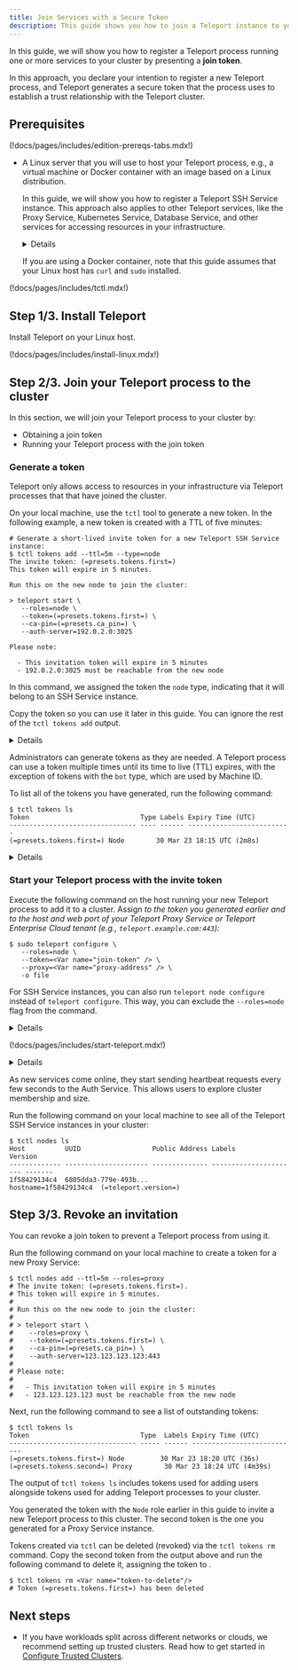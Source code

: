 ```yaml
---
title: Join Services with a Secure Token
description: This guide shows you how to join a Teleport instance to your cluster using a join token in order to proxy access to resources in your infrastructure.
---
```


In this guide, we will show you how to register a Teleport process running one
or more services to your cluster by presenting a **join token**.

In this approach, you declare your intention to register a new Teleport process,
and Teleport generates a secure token that the process uses to establish a trust
relationship with the Teleport cluster.

## Prerequisites

(!docs/pages/includes/edition-prereqs-tabs.mdx!)

- A Linux server that you will use to host your Teleport process, e.g., a
  virtual machine or Docker container with an image based on a Linux
  distribution.

  In this guide, we will show you how to register a Teleport SSH Service
  instance. This approach also applies to other Teleport services, like the
  Proxy Service, Kubernetes Service, Database Service, and other services for
  accessing resources in your infrastructure.

  <Details type="tip" title="Running multiple Proxy Service instances behind a
  load balancer" >

  The join token method works if a cluster includes a single Proxy Service
  instance as well as multiple Proxy Service instances behind a load balancer
  (LB) or a DNS entry with multiple values. If there are multiple Proxy Service
  instances, a Teleport process joining the cluster establishes a tunnel to
  every Proxy Service instance.

  If you are using a load balancer, it must use a round-robin or a similar
  balancing algorithm. Do not use sticky load balancing algorithms (i.e.,
  "session affinity") with Teleport Proxy Service instances.

  </Details>

  <Notice type="tip" >

  If you are using a Docker container, note that this guide assumes that
  your Linux host has `curl` and `sudo` installed.

  </Notice>

(!docs/pages/includes/tctl.mdx!)

## Step 1/3. Install Teleport

Install Teleport on your Linux host.

(!docs/pages/includes/install-linux.mdx!)

## Step 2/3. Join your Teleport process to the cluster

In this section, we will join your Teleport process to your cluster by:

- Obtaining a join token
- Running your Teleport process with the join token

### Generate a token

Teleport only allows access to resources in your infrastructure via Teleport
processes that that have joined the cluster.

On your local machine, use the `tctl` tool to generate a new token. In the
following example, a new token is created with a TTL of five minutes:

```code
# Generate a short-lived invite token for a new Teleport SSH Service instance:
$ tctl tokens add --ttl=5m --type=node
The invite token: (=presets.tokens.first=)
This token will expire in 5 minutes.

Run this on the new node to join the cluster:

> teleport start \
   --roles=node \
   --token=(=presets.tokens.first=) \
   --ca-pin=(=presets.ca_pin=) \
   --auth-server=192.0.2.0:3025

Please note:

  - This invitation token will expire in 5 minutes
  - 192.0.2.0:3025 must be reachable from the new node
```

In this command, we assigned the token the `node` type, indicating that it will
belong to an SSH Service instance.

Copy the token so you can use it later in this guide. You can ignore the rest of
the `tctl tokens add` output.

<Details title="Supported token types">

Here are all the values we support for `--type` flag when creating a join token:

| Role             | Teleport Service        |
| ---------------- | ----------------------- |
| `app`            | Application Service     |
| `auth`           | Auth Service            |
| `bot`            | Machine ID              |
| `db`             | Database Service        |
| `discovery`      | Discovery Service       |
| `kube`           | Kubernetes Service      |
| `node`           | SSH Service             |
| `proxy`          | Proxy Service           |
| `windowsdesktop` | Windows Desktop Service |

</Details>

Administrators can generate tokens as they are needed. A Teleport process can
use a token multiple times until its time to live (TTL) expires, with the
exception of tokens with the `bot` type, which are used by Machine ID.

To list all of the tokens you have generated, run the following command:

```code
$ tctl tokens ls
Token                            Type Labels Expiry Time (UTC)
-------------------------------- ---- ------ --------------------------
(=presets.tokens.first=) Node        30 Mar 23 18:15 UTC (2m8s)
```

<Details scope={["oss","enterprise"]} title="An insecure alternative: static tokens" scopeOnly={false} >

<Notice type="Danger">
Use short-lived tokens instead of long-lived static tokens.
Static tokens are easier to steal, guess, and leak.
</Notice>

Static tokens are defined ahead of time by an administrator and stored in the
Auth Service's config file:

```yaml
# Config section in `/etc/teleport.yaml` file for the Auth Service
auth_service:
  enabled: true
  tokens:
    # This static token allows new hosts to join the cluster as "proxy" or "node"
    - 'proxy,node:secret-token-value'
    # A token can also be stored in a file. In this example the token for adding
    # new Auth Service instances are stored in /path/to/tokenfile
    - 'auth:/path/to/tokenfile'
```

</Details>

### Start your Teleport process with the invite token

Execute the following command on the host running your new Teleport process to
add it to a cluster. Assign <Var name="join-token" /> to the token you generated
earlier and <Var name="proxy-address" /> to the host and web port of your
Teleport Proxy Service or Teleport Enterprise Cloud tenant (e.g.,
`teleport.example.com:443`):

```code
$ sudo teleport configure \
   --roles=node \
   --token=<Var name="join-token" /> \
   --proxy=<Var name="proxy-address" /> \
   -o file
```

<Notice type="tip">

For SSH Service instances, you can also run `teleport node configure` instead of
`teleport configure`. This way, you can exclude the `--roles=node` flag from the
command.

</Notice>

<Details title="Connecting directly to the Auth Service">

So far, this guide has assumed that you are joining your new Teleport process to
your cluster by connecting it to the Proxy Service. (This is the only
possibility in Teleport Enterprise Cloud.) Depending on the design of your
infrastructure, you may need to connect your new Teleport process directly to
the Auth Service.

<Notice type="warning">

Only connect Teleport processes directly to the Auth Service if no other join
methods are suitable, as we recommend exposing the Auth Service to as few
sources of ingress traffic as possible.

</Notice>

The Teleport process joining the cluster must also establish trust with the Auth
Service in order to prevent an attacker from hijacking the address of your Auth
Service host.

To do this, you supply your new Teleport process with a secure hash value
generated by the Auth Service's certificate authority, called a **CA pin**. This
way, an attacker cannot easily forge a private key to trick your Teleport
process into communicating with a malicious service.

### Obtain a CA pin

On you local machine, retrieve the CA pin of the Auth Service:

```code
$ tctl status
Cluster      teleport.example.com
Version      12.1.1
host CA      never updated
user CA      never updated
db CA        never updated
openssh CA   never updated
jwt CA       never updated
saml_idp CA  never updated
CA pin       (=presets.ca_pin=)
```

Copy the CA pin and assign it to the value of <Var name="ca-pin" />.

<Notice type="warning">

The CA pin becomes invalid if a Teleport administrator performs the CA rotation
by executing [`tctl auth rotate`](../../reference/cli/tctl.mdx#tctl-auth-rotate).

</Notice>

### Configure your Teleport process with the join token and CA pin

Run the following command to configure your Teleport process instead of the
`teleport configure` command we showed you earlier. Assign <Var
name="auth-service" /> to the host and gRPC port of your Auth Service host, e.g.,
`teleport.example.com:3025`.

```code
$ sudo teleport configure \
   --roles=node \
   --token=<Var name="join-token" /> \
   --auth-server=<Var name="auth-service" /> \
   -o file
```

Next, edit the Teleport configuration file, `/etc/teleport.yaml`, assigning the
CA pin (the `teleport.ca_pin` field) to the one you copied earlier:

```code
$ sudo sed -i 's|  ca_pin: ""|  ca_pin: "<Var name="ca-pin"> />"|' /etc/teleport.yaml
```

</Details>

(!docs/pages/includes/start-teleport.mdx!)

<Details title="Using a local Docker container?">

If you followed this guide with a local Docker container, execute the following
command within your container to run your new Teleport process in the foreground:

```code
$ teleport start
```

</Details>

As new services come online, they start sending heartbeat requests every few
seconds to the Auth Service. This allows users to explore cluster membership and
size.

Run the following command on your local machine to see all of the Teleport SSH
Service instances in your cluster:

```code
$ tctl nodes ls
Host          UUID                  Public Address Labels                 Version
------------- --------------------- -------------- ---------------------- -------
1f58429134c4  6805dda3-779e-493b...                hostname=1f58429134c4  (=teleport.version=)
```

## Step 3/3. Revoke an invitation

You can revoke a join token to prevent a Teleport process from using it.

Run the following command on your local machine to create a token for a new
Proxy Service:

```code
$ tctl nodes add --ttl=5m --roles=proxy
# The invite token: (=presets.tokens.first=).
# This token will expire in 5 minutes.
#
# Run this on the new node to join the cluster:
#
# > teleport start \
#    --roles=proxy \
#    --token=(=presets.tokens.first=) \
#    --ca-pin=(=presets.ca_pin=) \
#    --auth-server=123.123.123.123:443
#
# Please note:
#
#   - This invitation token will expire in 5 minutes
#   - 123.123.123.123 must be reachable from the new node
```

Next, run the following command to see a list of outstanding tokens:

```code
$ tctl tokens ls
Token                            Type  Labels Expiry Time (UTC)
-------------------------------- ----- ------ ---------------------------
(=presets.tokens.first=) Node         30 Mar 23 18:20 UTC (36s)
(=presets.tokens.second=) Proxy        30 Mar 23 18:24 UTC (4m39s)
```

<Admonition type="tip" title="Signup tokens">

The output of `tctl tokens ls` includes tokens used for adding users alongside
tokens used for adding Teleport processes to your cluster.

</Admonition>

You generated the token with the `Node` role earlier in this guide to invite a
new Teleport process to this cluster. The second token is the one you generated
for a Proxy Service instance.

Tokens created via `tctl` can be deleted (revoked) via the `tctl tokens rm`
command. Copy the second token from the output above and run the following
command to delete it, assigning the token to <Var name="token-to-delete" />.

```code
$ tctl tokens rm <Var name="token-to-delete"/>
# Token (=presets.tokens.first=) has been deleted
```

## Next steps

- If you have workloads split across different networks or clouds, we recommend
  setting up trusted clusters. Read how to get started in [Configure Trusted Clusters](../../management/admin/trustedclusters.mdx).
